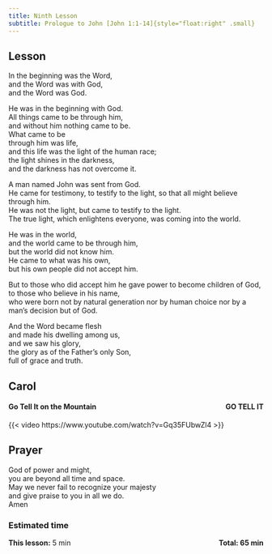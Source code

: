 ```yaml
---
title: Ninth Lesson
subtitle: Prologue to John [John 1:1-14]{style="float:right" .small}
---
```


## Lesson

In the beginning was the Word,  
and the Word was with God,  
and the Word was God.  

He was in the beginning with God.  
All things came to be through him,  
and without him nothing came to be.  
What came to be  
through him was life,  
and this life was the light of the human race;  
the light shines in the darkness,  
and the darkness has not overcome it.  

A man named John was sent from God.  
He came for testimony, to testify to the light, so that all might believe through him.  
He was not the light, but came to testify to the light.  
The true light, which enlightens everyone, was coming into the world.  

He was in the world,  
and the world came to be through him,  
but the world did not know him.  
He came to what was his own,  
but his own people did not accept him.  

But to those who did accept him he gave power to become children of God,   to those who believe in his name,  
who were born not by natural generation nor by human choice nor by a man’s decision but of God.  

And the Word became flesh  
and made his dwelling among us,  
and we saw his glory,  
the glory as of the Father’s only Son,  
full of grace and truth.  

## Carol

#### Go Tell It on the Mountain [GO TELL IT]{style="float:right" .small}

{{< video https://www.youtube.com/watch?v=Gq35FUbwZl4 >}}

## Prayer

God of power and might,  
you are beyond all time and space.  
May we never fail to recognize your majesty  
and give praise to you in all we do.  
Amen

### Estimated time

**This lesson:** 5 min [**Total: 65 min** ]{style="float:right" .small}
